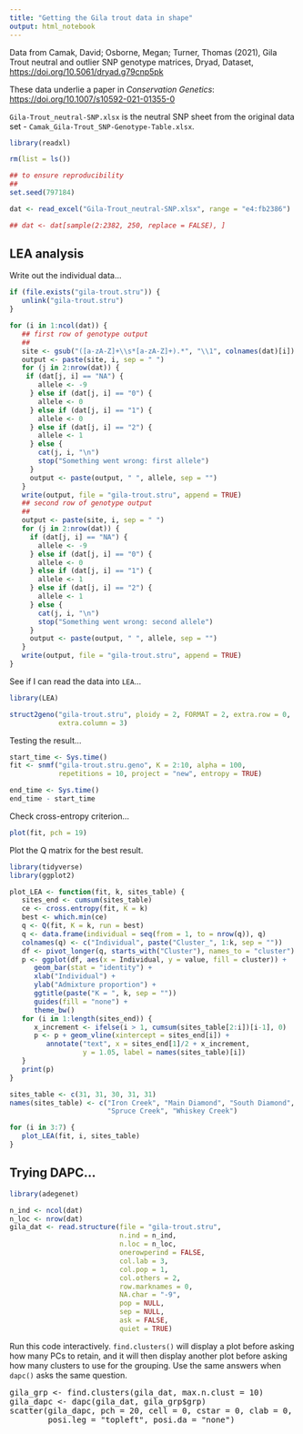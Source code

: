 ```yaml
---
title: "Getting the Gila trout data in shape"
output: html_notebook
---
```


Data from Camak, David; Osborne, Megan; Turner, Thomas (2021), Gila Trout neutral and outlier SNP genotype matrices, Dryad, Dataset, [https://doi.org/10.5061/dryad.g79cnp5pk](https://doi.org/10.5061/dryad.g79cnp5pk)

These data underlie a paper in *Conservation Genetics*: [https://doi.org/10.1007/s10592-021-01355-0](https://doi.org/10.1007/s10592-021-01355-0)

`Gila-Trout_neutral-SNP.xlsx` is the neutral SNP sheet from the original data set - `Camak_Gila-Trout_SNP-Genotype-Table.xlsx`.
```r
library(readxl)

rm(list = ls())

## to ensure reproducibility
##
set.seed(797184)

dat <- read_excel("Gila-Trout_neutral-SNP.xlsx", range = "e4:fb2386")

## dat <- dat[sample(2:2382, 250, replace = FALSE), ]
```

## LEA analysis

Write out the individual data...

```r
if (file.exists("gila-trout.stru")) {
   unlink("gila-trout.stru")
}

for (i in 1:ncol(dat)) {
   ## first row of genotype output
   ##
   site <- gsub("([a-zA-Z]+\\s*[a-zA-Z]+).*", "\\1", colnames(dat)[i])
   output <- paste(site, i, sep = " ")
   for (j in 2:nrow(dat)) {
    if (dat[j, i] == "NA") {
       allele <- -9
     } else if (dat[j, i] == "0") {
       allele <- 0
     } else if (dat[j, i] == "1") {
       allele <- 0
     } else if (dat[j, i] == "2") {
       allele <- 1
     } else {
       cat(j, i, "\n")
       stop("Something went wrong: first allele")
     }
     output <- paste(output, " ", allele, sep = "")
   }
   write(output, file = "gila-trout.stru", append = TRUE)
   ## second row of genotype output
   ##
   output <- paste(site, i, sep = " ")
   for (j in 2:nrow(dat)) {
     if (dat[j, i] == "NA") {
       allele <- -9
     } else if (dat[j, i] == "0") {
       allele <- 0
     } else if (dat[j, i] == "1") {
       allele <- 1
     } else if (dat[j, i] == "2") {
       allele <- 1
     } else {
       cat(j, i, "\n")
       stop("Something went wrong: second allele")
     }
     output <- paste(output, " ", allele, sep = "")
   }
   write(output, file = "gila-trout.stru", append = TRUE)
}
```

See if I can read the data into `LEA`...

```r
library(LEA)

struct2geno("gila-trout.stru", ploidy = 2, FORMAT = 2, extra.row = 0,
            extra.column = 3)

```

Testing the result...

```r
start_time <- Sys.time()
fit <- snmf("gila-trout.stru.geno", K = 2:10, alpha = 100, 
            repetitions = 10, project = "new", entropy = TRUE)

end_time <- Sys.time()
end_time - start_time
```

Check cross-entropy criterion...

```r
plot(fit, pch = 19)
```

Plot the Q matrix for the best result.


```r
library(tidyverse)
library(ggplot2)

plot_LEA <- function(fit, k, sites_table) {
   sites_end <- cumsum(sites_table)
   ce <- cross.entropy(fit, K = k)
   best <- which.min(ce)
   q <- Q(fit, K = k, run = best)
   q <- data.frame(individual = seq(from = 1, to = nrow(q)), q)
   colnames(q) <- c("Individual", paste("Cluster_", 1:k, sep = ""))
   df <- pivot_longer(q, starts_with("Cluster"), names_to = "cluster")
   p <- ggplot(df, aes(x = Individual, y = value, fill = cluster)) +
      geom_bar(stat = "identity") +
      xlab("Individual") +
      ylab("Admixture proportion") +
      ggtitle(paste("K = ", k, sep = ""))
      guides(fill = "none") + 
      theme_bw()
   for (i in 1:length(sites_end)) {
      x_increment <- ifelse(i > 1, cumsum(sites_table[2:i])[i-1], 0)
      p <- p + geom_vline(xintercept = sites_end[i]) +
         annotate("text", x = sites_end[1]/2 + x_increment, 
                  y = 1.05, label = names(sites_table)[i])
   }
   print(p)
}

sites_table <- c(31, 31, 30, 31, 31)
names(sites_table) <- c("Iron Creek", "Main Diamond", "South Diamond",
                        "Spruce Creek", "Whiskey Creek")

for (i in 3:7) {
   plot_LEA(fit, i, sites_table)
}
```

## Trying DAPC...

```r
library(adegenet)

n_ind <- ncol(dat)
n_loc <- nrow(dat)
gila_dat <- read.structure(file = "gila-trout.stru",
                           n.ind = n_ind,
                           n.loc = n_loc,
                           onerowperind = FALSE,
                           col.lab = 3,
                           col.pop = 1,
                           col.others = 2,
                           row.marknames = 0,
                           NA.char = "-9",
                           pop = NULL,
                           sep = NULL,
                           ask = FALSE,
                           quiet = TRUE)
```

Run this code interactively. `find.clusters()` will display a plot before asking how many PCs to retain, and it will then display another plot before asking how many clusters to use for the grouping. Use the same answers when `dapc()` asks the same question.

<pre>
gila_grp <- find.clusters(gila_dat, max.n.clust = 10)
gila_dapc <- dapc(gila_dat, gila_grp$grp)
scatter(gila_dapc, pch = 20, cell = 0, cstar = 0, clab = 0, leg = TRUE,
        posi.leg = "topleft", posi.da = "none")
</pre>